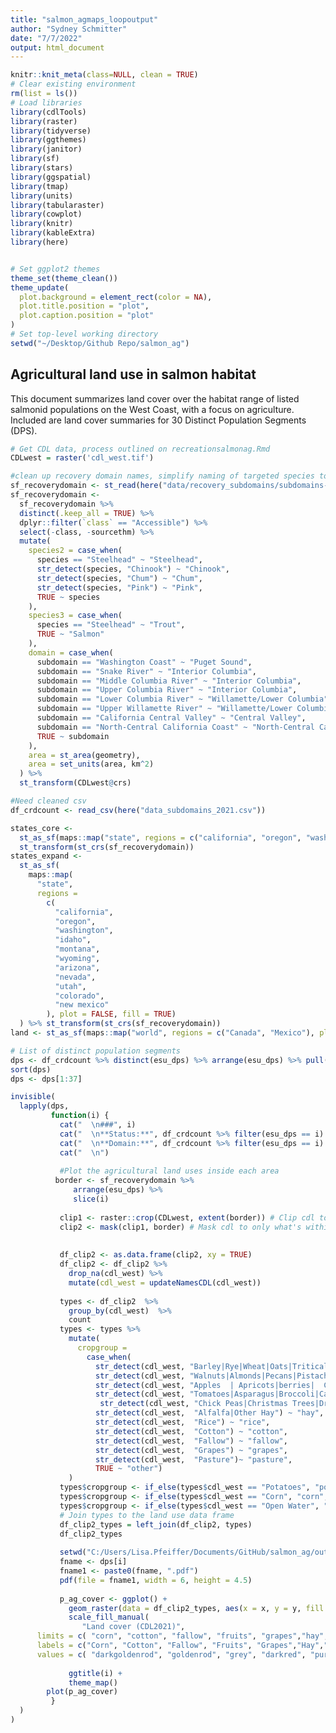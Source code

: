 ```yaml
---
title: "salmon_agmaps_loopoutput"
author: "Sydney Schmitter"
date: "7/7/2022"
output: html_document
---
```


```r
knitr::knit_meta(class=NULL, clean = TRUE)
# Clear existing environment
rm(list = ls())
# Load libraries
library(cdlTools)
library(raster)
library(tidyverse)
library(ggthemes)
library(janitor)
library(sf)
library(stars)
library(ggspatial)
library(tmap)
library(units)
library(tabularaster)
library(cowplot)
library(knitr)
library(kableExtra)
library(here)


# Set ggplot2 themes
theme_set(theme_clean())
theme_update(
  plot.background = element_rect(color = NA),
  plot.title.position = "plot",
  plot.caption.position = "plot"
)
# Set top-level working directory
setwd("~/Desktop/Github Repo/salmon_ag")
```

## Agricultural land use in salmon habitat

This document summarizes land cover over the habitat range of listed salmonid populations on the West Coast, with a focus on agriculture. Included are land cover summaries for 30 Distinct Population Segments (DPS).

```r
# Get CDL data, process outlined on recreationsalmonag.Rmd
CDLwest = raster('cdl_west.tif')

#clean up recovery domain names, simplify naming of targeted species to summarize
sf_recoverydomain <- st_read(here("data/recovery_subdomains/subdomains-ver7.shp")) %>% clean_names()
sf_recoverydomain <-
  sf_recoverydomain %>%
  distinct(.keep_all = TRUE) %>%
  dplyr::filter(`class` == "Accessible") %>%
  select(-class, -sourcethm) %>%
  mutate(
    species2 = case_when(
      species == "Steelhead" ~ "Steelhead",
      str_detect(species, "Chinook") ~ "Chinook",
      str_detect(species, "Chum") ~ "Chum",
      str_detect(species, "Pink") ~ "Pink",
      TRUE ~ species
    ),
    species3 = case_when(
      species == "Steelhead" ~ "Trout",
      TRUE ~ "Salmon"
    ),
    domain = case_when(
      subdomain == "Washington Coast" ~ "Puget Sound",
      subdomain == "Snake River" ~ "Interior Columbia",
      subdomain == "Middle Columbia River" ~ "Interior Columbia",
      subdomain == "Upper Columbia River" ~ "Interior Columbia",
      subdomain == "Lower Columbia River" ~ "Willamette/Lower Columbia",
      subdomain == "Upper Willamette River" ~ "Willamette/Lower Columbia",
      subdomain == "California Central Valley" ~ "Central Valley",
      subdomain == "North-Central California Coast" ~ "North-Central California Coast",
      TRUE ~ subdomain
    ),
    area = st_area(geometry),
    area = set_units(area, km^2)
  ) %>%
  st_transform(CDLwest@crs)

#Need cleaned csv
df_crdcount <- read_csv(here("data_subdomains_2021.csv"))

states_core <- 
  st_as_sf(maps::map("state", regions = c("california", "oregon", "washington", "idaho"), plot = FALSE, fill = TRUE)) %>%
  st_transform(st_crs(sf_recoverydomain))
states_expand <-
  st_as_sf(
    maps::map(
      "state", 
      regions = 
        c(
          "california", 
          "oregon", 
          "washington", 
          "idaho", 
          "montana", 
          "wyoming",
          "arizona",
          "nevada",
          "utah",
          "colorado",
          "new mexico"
        ), plot = FALSE, fill = TRUE)
  ) %>% st_transform(st_crs(sf_recoverydomain))
land <- st_as_sf(maps::map("world", regions = c("Canada", "Mexico"), plot = FALSE, fill = TRUE)) %>% st_transform(st_crs(sf_recoverydomain))
```

```r
# List of distinct population segments
dps <- df_crdcount %>% distinct(esu_dps) %>% arrange(esu_dps) %>% pull(esu_dps)
sort(dps)
dps <- dps[1:37]

invisible(
  lapply(dps,      
         function(i) { 
           cat("  \n###", i)
           cat("  \n**Status:**", df_crdcount %>% filter(esu_dps == i) %>% pull(status))
           cat("  \n**Domain:**", df_crdcount %>% filter(esu_dps == i) %>% pull(domain))
           cat("  \n")
           
           #Plot the agricultural land uses inside each area
          border <- sf_recoverydomain %>% 
              arrange(esu_dps) %>% 
              slice(i)
           
           clip1 <- raster::crop(CDLwest, extent(border)) # Clip cdl to rectangle extents of the polygon
           clip2 <- mask(clip1, border) # Mask cdl to only what's within polygon
           
           
           df_clip2 <- as.data.frame(clip2, xy = TRUE)
           df_clip2 <- df_clip2 %>% 
             drop_na(cdl_west) %>% 
             mutate(cdl_west = updateNamesCDL(cdl_west))
           
           types <- df_clip2  %>%
             group_by(cdl_west)  %>%
             count
           types <- types %>%
             mutate(
               cropgroup = 
                 case_when(
                   str_detect(cdl_west, "Barley|Rye|Wheat|Oats|Triticale|Sorghum|Buckwheat|Millet|Dbl") ~ "smgrains",
                   str_detect(cdl_west, "Walnuts|Almonds|Pecans|Pistachios") ~ "nuts" ,
                   str_detect(cdl_west, "Apples  | Apricots|berries|  Cantaloupes|Cherries|Citrus|Watermelons|Melons|Nectarines|Oranges|Peaches|Pears|Plums|Pomegranates|Other Tree|Olives") ~ "fruits",
                   str_detect(cdl_west, "Tomatoes|Asparagus|Broccoli|Cabbage|Carrots|Cauliflower|Cucumbers|Garlic|Gourds|Greens|Lettuce|Onions|Peas|Peppers|Popcorn|Pumpkins|Radish|Squash|Sweet Corn|Sweet Potatoes|Turnips") ~ "vegetables",
                    str_detect(cdl_west, "Chick Peas|Christmas Trees|Dry Beans|Flaxseed|Herbs|Hops|Lentils|Mint|Misc Vegs|Mustard|Other Crops|Rape|Safflower|Sod/Grass Seed|Sugarbeets|Sunflower|Vetch") ~ "other_crops",
                   str_detect(cdl_west,  "Alfalfa|Other Hay") ~ "hay",
                   str_detect(cdl_west,  "Rice") ~ "rice",
                   str_detect(cdl_west,  "Cotton") ~ "cotton",
                   str_detect(cdl_west,  "Fallow") ~ "fallow",
                   str_detect(cdl_west,  "Grapes") ~ "grapes",
                   str_detect(cdl_west,  "Pasture")~ "pasture",
                   TRUE ~ "other")
             )
           types$cropgroup <- if_else(types$cdl_west == "Potatoes", "potatoes", types$cropgroup)
           types$cropgroup <- if_else(types$cdl_west == "Corn", "corn", types$cropgroup)
           types$cropgroup <- if_else(types$cdl_west == "Open Water", "Open Water", types$cropgroup)
           # Join types to the land use data frame
           df_clip2_types = left_join(df_clip2, types)
           df_clip2_types 
           
           setwd("C:/Users/Lisa.Pfeiffer/Documents/GitHub/salmon_ag/output/salmonid_ag_maps/")
           fname <- dps[i]
           fname1 <- paste0(fname, ".pdf")
           pdf(file = fname1, width = 6, height = 4.5)
           
           p_ag_cover <- ggplot() +
             geom_raster(data = df_clip2_types, aes(x = x, y = y, fill = cropgroup)) +
             scale_fill_manual(
                "Land cover (CDL2021)",
      limits = c( "corn", "cotton", "fallow", "fruits", "grapes","hay","other_crops", "nuts",  "pasture", "potatoes", "rice", "smgrains",  "vegetables", "Open Water", "other"),
      labels = c("Corn", "Cotton", "Fallow", "Fruits", "Grapes","Hay","Other Crops", "Nuts", "Pasture", "Potatoes", "Rice", "Small Grains",  "Vegetables", "Open Water", "Other"),
      values = c( "darkgoldenrod", "goldenrod", "grey", "darkred", "purple", "lightgreen", "gold", "tan", "darkgreen", "black", "violet","pink",  "springgreen3", "darkblue", "antiquewhite1")) +
  
             ggtitle(i) +
             theme_map()
        plot(p_ag_cover)
         }
  )
)

```
